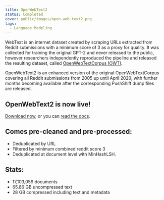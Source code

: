 ```yaml
---
title: OpenWebText2
status: Completed
cover: public/images/open-web-text2.png
tags:
  - Language Modeling
---
```


WebText is an internet dataset created by scraping URLs extracted from Reddit submissions with a minimum score of 3 as a proxy for quality. It was collected for training the original GPT-2 and never released to the public, however researchers independently reproduced the pipeline and released the resulting dataset, called [OpenWebTextCorpus (OWT)](https://skylion007.github.io/OpenWebTextCorpus/).

OpenWebText2 is an enhanced version of the original OpenWebTextCorpus covering all Reddit submissions from 2005 up until April 2020, with further months becoming available after the corresponding PushShift dump files are released.

## OpenWebText2 is now live!

[Download now](https://the-eye.eu/public/AI/pile_preliminary_components/openwebtext2.jsonl.zst.tar), or you can [read the docs](https://openwebtext2.readthedocs.io).

## Comes pre-cleaned and pre-processed:

- Deduplicated by URL
- Filtered by minimum combined reddit score 3
- Deduplicated at document level with MinHashLSH.

## Stats:

- 17,103,059 documents
- 65.86 GB uncompressed text
- 28 GB compressed including text and metadata
